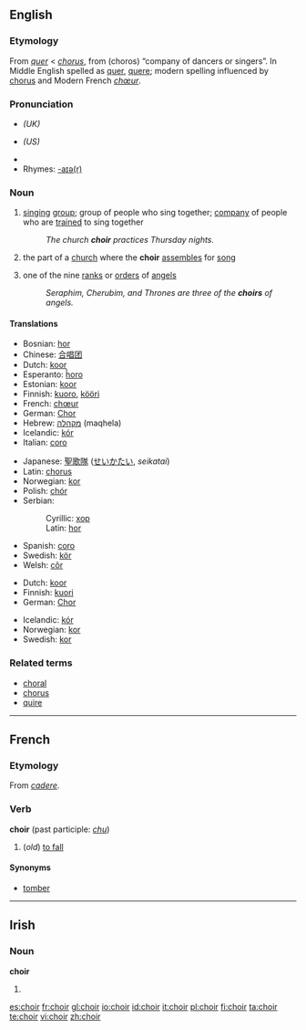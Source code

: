 {{see|chóir}}
{{wikipedia|Choir (disambiguation)}}
==English==

===Etymology===
From {{OF.}} ''[[quer]]'' < {{L.}} ''[[chorus]]'', from {{AGr.}} '''{{polytonic|[[χορός]]}}''' (choros) “company of dancers or singers”. In Middle English spelled as [[quer]], [[quere]]; modern spelling influenced by [[chorus]] and Modern French ''[[chœur]]''.

===Pronunciation===
*{{IPA|/kwaɪə(ɹ)/}} ''(UK)''
*{{IPA|/kwaɪɚ/}} ''(US)''
*{{audio|en-uk-choir.ogg|Audio (UK)}}
*Rhymes: [[Rhymes:English:-aɪə(r)|-aɪə(r)]]

===Noun===
{{wikipedia}}
{{en-noun}}

# [[sing]]ing [[group]]; group of people who sing together; [[company]] of people who are [[train]]ed to sing together
#: ''The church '''choir''' practices Thursday nights.''
# the part of a [[church]] where the '''choir''' [[assemble]]s for [[song]]
# {{italbrac|Christian [[angelology]]}} one of the nine [[rank]]s or [[order]]s of [[angel]]s
#: ''Seraphim, Cherubim, and Thrones are three of the '''choirs''' of angels.''

====Translations====
{{trans-top|singing group}}
*Bosnian: [[hor#Bosnian|hor]] {{m}}
*Chinese: [[合唱团]]
*Dutch: [[koor]] {{n}}
*Esperanto: [[ĥoro]]
*Estonian: [[koor]]
*Finnish: [[kuoro]], [[kööri]] {{italbrac|colloquial}}
*French: [[chœur]] {{m}}
*German: [[Chor]] {{m}}
*Hebrew: [[מקהלה]] (maqhela) {{f}}
*Icelandic: [[kór]] {{m}}
*Italian: [[coro#Italian|coro]] {{m}}
{{trans-mid}}
*Japanese: [[聖歌隊]] ([[せいかたい]], ''seikatai'')
*Latin: [[chorus]] {{m}}
*Norwegian: [[kor]] {{c}}
*Polish: [[chór]] {{m}}
*Serbian:
*:Cyrillic: [[хор#Serbian|хор]] {{m}}
*:Latin: [[hor#Serbian|hor]] {{m}}
*Spanish: [[coro#Spanish|coro]] {{m}}
*Swedish: [[kör]] {{c}}
*Welsh: [[côr]]
{{trans-bottom}}

{{trans-top|part of a church for choir assembly}}
*Dutch: [[koor]] {{n}}
*Finnish: [[kuori]]
*German: [[Chor]] {{m}}
{{trans-mid}}
*Icelandic: [[kór]] {{m}}
*Norwegian: [[kor]] {{c}}
*Swedish: [[kor]] {{c}}
{{trans-bottom}}

{{trans-top|a rank or order of angels}}
{{trans-mid}}
{{trans-bottom}}

===Related terms===
*[[choral]]
*[[chorus]]
*[[quire]]

----

==French==

===Etymology===
From {{L.}} ''[[cadere]]''.

===Verb===
'''choir''' (past participle: ''[[chu]]'')

# (''old'') [[fall#Verb|to fall]]

====Synonyms====
*[[tomber]]

----

==Irish==

===Noun===
'''choir'''

# {{mutation of|coir}}

[[es:choir]]
[[fr:choir]]
[[gl:choir]]
[[io:choir]]
[[id:choir]]
[[it:choir]]
[[pl:choir]]
[[fi:choir]]
[[ta:choir]]
[[te:choir]]
[[vi:choir]]
[[zh:choir]]